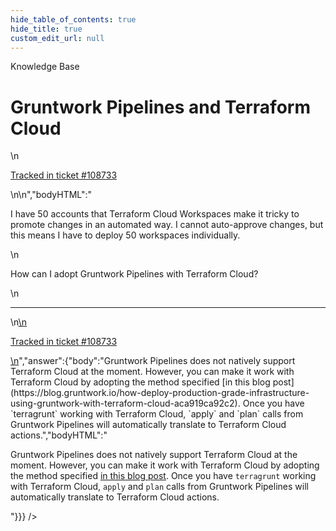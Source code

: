 ```yaml
---
hide_table_of_contents: true
hide_title: true
custom_edit_url: null
---
```



<CenterLayout>
<span className="searchCategory">Knowledge Base</span>
<h1>Gruntwork Pipelines and Terraform Cloud</h1>
<GitHub discussion={{"id":"D_kwDOF8slf84APwhV","number":451,"author":{"login":"iangrunt"},"title":"Gruntwork Pipelines and Terraform Cloud","body":"\nI have 50 accounts that Terraform Cloud Workspaces make it tricky to promote changes in an automated way. I cannot auto-approve changes, but this means I have to deploy 50 workspaces individually. \r\n\r\nHow can I adopt Gruntwork Pipelines with Terraform Cloud?\n\n---\n\n<ins datetime=\"2022-06-09T14:06:47Z\">\n  <p><a href=\"https://support.gruntwork.io/hc/requests/108733\">Tracked in ticket #108733</a></p>\n</ins>\n","bodyHTML":"<p dir=\"auto\">I have 50 accounts that Terraform Cloud Workspaces make it tricky to promote changes in an automated way. I cannot auto-approve changes, but this means I have to deploy 50 workspaces individually.</p>\n<p dir=\"auto\">How can I adopt Gruntwork Pipelines with Terraform Cloud?</p>\n<hr>\n<ins datetime=\"2022-06-09T14:06:47Z\">\n  <p dir=\"auto\"><a href=\"https://support.gruntwork.io/hc/requests/108733\" rel=\"nofollow\">Tracked in ticket #108733</a></p>\n</ins>","answer":{"body":"Gruntwork Pipelines does not natively support Terraform Cloud at the moment. However, you can make it work with Terraform Cloud by adopting the method specified [in this blog post](https://blog.gruntwork.io/how-deploy-production-grade-infrastructure-using-gruntwork-with-terraform-cloud-aca919ca92c2). Once you have `terragrunt` working with Terraform Cloud, `apply` and `plan` calls from Gruntwork Pipelines will automatically translate to Terraform Cloud actions.","bodyHTML":"<p dir=\"auto\">Gruntwork Pipelines does not natively support Terraform Cloud at the moment. However, you can make it work with Terraform Cloud by adopting the method specified <a href=\"https://blog.gruntwork.io/how-deploy-production-grade-infrastructure-using-gruntwork-with-terraform-cloud-aca919ca92c2\" rel=\"nofollow\">in this blog post</a>. Once you have <code class=\"notranslate\">terragrunt</code> working with Terraform Cloud, <code class=\"notranslate\">apply</code> and <code class=\"notranslate\">plan</code> calls from Gruntwork Pipelines will automatically translate to Terraform Cloud actions.</p>"}}} />

</CenterLayout>
  

<!-- ##DOCS-SOURCER-START
{
  "sourcePlugin": "github-discussions",
  "hash": "91da8197b776981ecf1bdde6872bd094"
}
##DOCS-SOURCER-END -->
